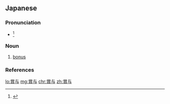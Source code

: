 ==Japanese==
{{ja-kanjitab|しょう|よ|yomi=o}}

===Pronunciation===
* {{ja-accent-common|a|しょ|うよ}}<ref>{{R:NHK Hatsuon}}</ref>

===Noun===
{{ja-noun|しょうよ|kyu=賞與}}

# [[bonus]]

===References===
<references/>

[[lo:賞与]]
[[mg:賞与]]
[[chr:賞与]]
[[zh:賞与]]